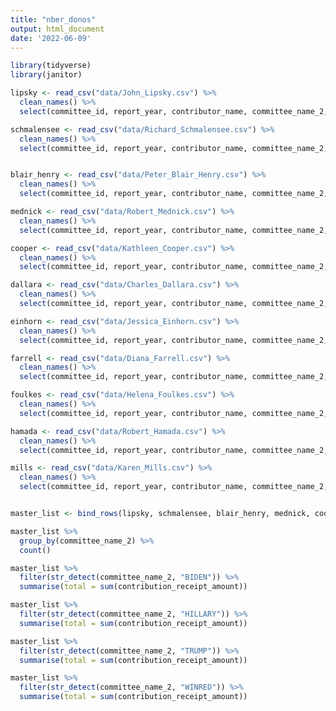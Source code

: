 ```yaml
---
title: "nber_donos"
output: html_document
date: '2022-06-09'
---
```


```r
library(tidyverse)
library(janitor)

lipsky <- read_csv("data/John_Lipsky.csv") %>%
  clean_names() %>%
  select(committee_id, report_year, contributor_name, committee_name_2, contribution_receipt_date, contribution_receipt_amount)

schmalensee <- read_csv("data/Richard_Schmalensee.csv") %>%
  clean_names() %>%
  select(committee_id, report_year, contributor_name, committee_name_2, contribution_receipt_date, contribution_receipt_amount)


blair_henry <- read_csv("data/Peter_Blair_Henry.csv") %>%
  clean_names() %>%
  select(committee_id, report_year, contributor_name, committee_name_2, contribution_receipt_date, contribution_receipt_amount)

mednick <- read_csv("data/Robert_Mednick.csv") %>%
  clean_names() %>%
  select(committee_id, report_year, contributor_name, committee_name_2, contribution_receipt_date, contribution_receipt_amount)

cooper <- read_csv("data/Kathleen_Cooper.csv") %>%
  clean_names() %>%
  select(committee_id, report_year, contributor_name, committee_name_2, contribution_receipt_date, contribution_receipt_amount)

dallara <- read_csv("data/Charles_Dallara.csv") %>%
  clean_names() %>%
  select(committee_id, report_year, contributor_name, committee_name_2, contribution_receipt_date, contribution_receipt_amount)

einhorn <- read_csv("data/Jessica_Einhorn.csv") %>%
  clean_names() %>%
  select(committee_id, report_year, contributor_name, committee_name_2, contribution_receipt_date, contribution_receipt_amount)

farrell <- read_csv("data/Diana_Farrell.csv") %>%
  clean_names() %>%
  select(committee_id, report_year, contributor_name, committee_name_2, contribution_receipt_date, contribution_receipt_amount)

foulkes <- read_csv("data/Helena_Foulkes.csv") %>%
  clean_names() %>%
  select(committee_id, report_year, contributor_name, committee_name_2, contribution_receipt_date, contribution_receipt_amount)

hamada <- read_csv("data/Robert_Hamada.csv") %>%
  clean_names() %>%
  select(committee_id, report_year, contributor_name, committee_name_2, contribution_receipt_date, contribution_receipt_amount)

mills <- read_csv("data/Karen_Mills.csv") %>%
  clean_names() %>%
  select(committee_id, report_year, contributor_name, committee_name_2, contribution_receipt_date, contribution_receipt_amount)


master_list <- bind_rows(lipsky, schmalensee, blair_henry, mednick, cooper, dallara, einhorn, farrell, foulkes, hamada, mills)

master_list %>%
  group_by(committee_name_2) %>%
  count()

master_list %>%
  filter(str_detect(committee_name_2, "BIDEN")) %>%
  summarise(total = sum(contribution_receipt_amount))

master_list %>%
  filter(str_detect(committee_name_2, "HILLARY")) %>%
  summarise(total = sum(contribution_receipt_amount))

master_list %>%
  filter(str_detect(committee_name_2, "TRUMP")) %>%
  summarise(total = sum(contribution_receipt_amount))

master_list %>%
  filter(str_detect(committee_name_2, "WINRED")) %>%
  summarise(total = sum(contribution_receipt_amount))
```

